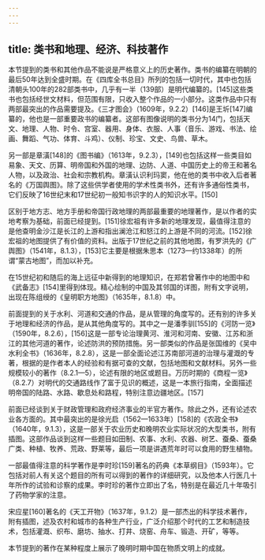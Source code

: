 ```yaml
---
---
---
```

title: 类书和地理、经济、科技著作
---



本节提到的类书和其他作品不能说是严格意义上的历史著作。类书的编纂在明朝的最后50年达到全盛时期。在《四库全书总目》所列的包括一切时代，其中也包括清朝头100年的282部类书中，几乎有一半（139部）是明代编纂的。[145]这些类书也包括经世文材料，但范围有限，只收入整个作品的一小部分。这类作品中只有两部最突出的作品需要提及。《三才图会》（1609年，9.2.2）[146]是王圻[147]编纂的，他也是一部重要政书的编纂者。这部有图像说明的类书分为14门，包括天文、地理、人物、时令、宫室、器用、身体、衣服、人事（音乐、游戏、书法、绘画、舞蹈、气功、体育、斗鸡）、仪制、珍宝、文史、鸟兽、草木。

另一部是章潢[148]的《图书编》（1613年，9.2.3），[149]也包括这样一些类目如易象、天文、历算、明帝国和外国的地理、边防、人道、中国历史上的帝王和著名人物，以及政治、社会和宗教机构。章潢认识利玛窦，他在他的类书中收入后者著名的《万国舆图》。除了这些供学者使用的学术性类书外，还有许多通俗性类书，它们反映了16世纪末和17世纪初一般知书识字的人的知识水平。[150]

区别于地方志、地方手册和帝国行政地理的两部最重要的地理著作，是以作者的实地考察为基础，前面已经提到。[151]徐宏祖有许多新的地理发现，最值得注意的是他查明金沙江是长江的上游和指出澜沧江和怒江的上游是不同的河流。[152]徐宏祖的地图提供了有价值的资料。出版于17世纪之前的其他地图，有罗洪先的《广舆图》（1541年，8.1.3），[153]它主要是根据朱思本（1273—约1338年）的所谓“蒙古地图”，而加以补充。

在15世纪初和随后的海上远征中新得到的地理知识，在郑若曾著作中的地图中和《武备志》[154]里得到体现。精心绘制的中国及其邻国的详图，附有文字说明，出现在陈组绶的《皇明职方地图》（1635年，8.1.8）中。

前面提到的关于水利、河道和交通的作品，是从管理的角度写的。还有别的许多关于地理和经济的作品，是从其他角度写的。其中之一是潘季驯[155]的《河防一览》（1590年，8.2.6），[156]这是一部专论治理黄河、淮河和河南、安徽、江苏和浙江的其他河道的著作，论述防洪的预防措施。另一部类似的作品是张国维的《吴中水利全书》（1636年，8.2.8），这是一部全面论述江苏南部河道的治理与灌溉的专著，根据的是作者本人的经验和有据可查的文献，包括地图和文献材料。另外一些规模较小的著作（8.2.1—5），论述有限的地区或题目。万历时期的《商程一览》（8.2.7）对明代的交通路线作了富于见识的概述，这是一本旅行指南，全面描述明帝国的陆路、水路、歇息处和路程，特别注意边疆地区。[157]

前面已经谈到关于财政管理和政府经济事业的半官方著作。除此之外，还有论述农业各方面的。其中最突出的是徐光启（1562—1633年）[158]的《农政全书》（1640年，9.1.3），这是一部关于农业历史和晚明农业实际状况的大型类书，附有插图。这部作品谈到这样一些题目如田制、农事、水利、农器、树艺、蚕桑、蚕桑广类、种植、牧养、荒政、野莱等，最后一项是讲遇荒年时可以食用的野生植物。

一部最值得注意的科学著作是李时珍[159]著名的药典《本草纲目》（1593年）。它包括对前人有关这个题目的所有可以得到的著作的详细研究，以及他本人行医几十年所作的试验和诊察的成果。李时珍的著作立即出了名，特别是在最近几十年吸引了药物学家的注意。

宋应星[160]著名的《天工开物》（1637年，9.1.2）是一部杰出的科学技术著作，附有插图，述及农村和城市的各种生产行业，广泛介绍那个时代的工艺和制造技术，包括灌溉、织布、磨坊、抽水、打井、烧窑、舟车、锻造、开矿，等等。

本节提到的著作在某种程度上展示了晚明时期中国在物质文明上的成就。